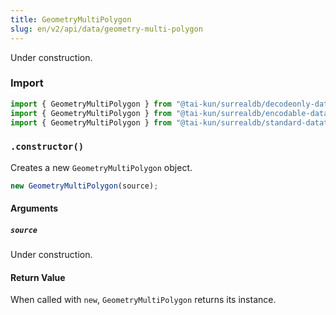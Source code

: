 ```yaml
---
title: GeometryMultiPolygon
slug: en/v2/api/data/geometry-multi-polygon
---
```



Under construction.

### Import

```ts
import { GeometryMultiPolygon } from "@tai-kun/surrealdb/decodeonly-datatypes";
import { GeometryMultiPolygon } from "@tai-kun/surrealdb/encodable-datatypes";
import { GeometryMultiPolygon } from "@tai-kun/surrealdb/standard-datatypes";
```

### `.constructor()`

Creates a new `GeometryMultiPolygon` object.

```ts
new GeometryMultiPolygon(source);
```

#### Arguments

##### `source`

Under construction.

#### Return Value

When called with `new`, `GeometryMultiPolygon` returns its instance.
